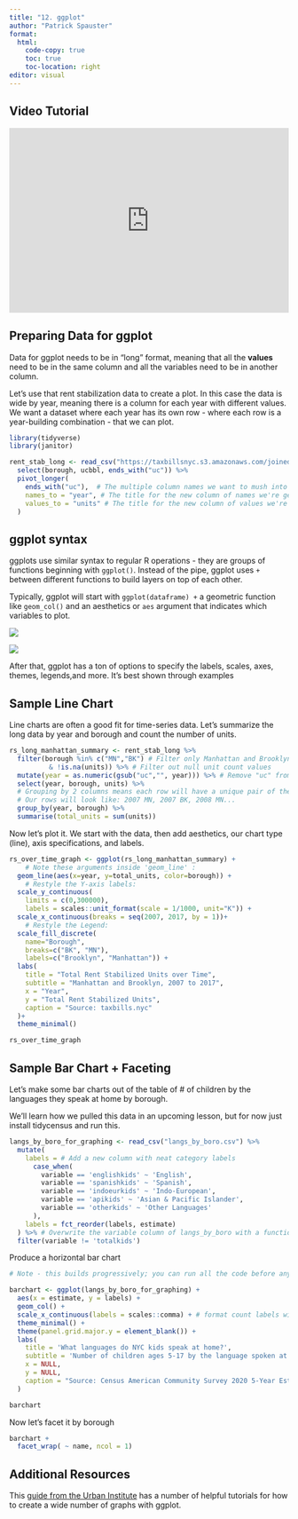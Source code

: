 ```yaml
---
title: "12. ggplot"
author: "Patrick Spauster"
format:
  html:
    code-copy: true
    toc: true
    toc-location: right
editor: visual
---
```


## Video Tutorial

```{=html}
<div style="max-width:608px"><div style="position:relative;padding-bottom:66.118421052632%"><iframe id="kaltura_player" src="https://cdnapisec.kaltura.com/p/1674401/sp/167440100/embedIframeJs/uiconf_id/23435151/partner_id/1674401?iframeembed=true&playerId=kaltura_player&entry_id=1_1z2obv8k&flashvars[streamerType]=auto&amp;flashvars[localizationCode]=en&amp;flashvars[sideBarContainer.plugin]=true&amp;flashvars[sideBarContainer.position]=left&amp;flashvars[sideBarContainer.clickToClose]=true&amp;flashvars[chapters.plugin]=true&amp;flashvars[chapters.layout]=vertical&amp;flashvars[chapters.thumbnailRotator]=false&amp;flashvars[streamSelector.plugin]=true&amp;flashvars[EmbedPlayer.SpinnerTarget]=videoHolder&amp;flashvars[dualScreen.plugin]=true&amp;flashvars[LeadWithHLSOnFlash]=true&amp;flashvars[Kaltura.addCrossoriginToIframe]=true&amp;&wid=1_peanbvbw" width="608" height="402" allowfullscreen webkitallowfullscreen mozAllowFullScreen allow="autoplay *; fullscreen *; encrypted-media *" sandbox="allow-downloads allow-forms allow-same-origin allow-scripts allow-top-navigation allow-pointer-lock allow-popups allow-modals allow-orientation-lock allow-popups-to-escape-sandbox allow-presentation allow-top-navigation-by-user-activation" frameborder="0" title="14. ggplot" style="position:absolute;top:0;left:0;width:100%;height:100%"></iframe></div></div>
```
## Preparing Data for ggplot

Data for ggplot needs to be in "long" format, meaning that all the **values** need to be in the same column and all the variables need to be in another column.

Let's use that rent stabilization data to create a plot. In this case the data is wide by year, meaning there is a column for each year with different values. We want a dataset where each year has its own row - where each row is a year-building combination - that we can plot.

```r
library(tidyverse)
library(janitor)

rent_stab_long <- read_csv("https://taxbillsnyc.s3.amazonaws.com/joined.csv") %>% 
  select(borough, ucbbl, ends_with("uc")) %>% 
  pivot_longer(
    ends_with("uc"),  # The multiple column names we want to mush into one column
    names_to = "year", # The title for the new column of names we're generating
    values_to = "units" # The title for the new column of values we're generating
  )
```

## ggplot syntax

ggplots use similar syntax to regular R operations - they are groups of functions beginning with `ggplot()`. Instead of the pipe, ggplot uses `+` between different functions to build layers on top of each other.

Typically, ggplot will start with `ggplot(dataframe) +` a geometric function like `geom_col()` and an aesthetics or `aes` argument that indicates which variables to plot.

![](images/ggcheatsheet1.jpeg)

![](images/ggcheatsheet2.jpeg)

After that, ggplot has a ton of options to specify the labels, scales, axes, themes, legends,and more. It's best shown through examples

## Sample Line Chart

Line charts are often a good fit for time-series data. Let's summarize the long data by year and borough and count the number of units.

```r

rs_long_manhattan_summary <- rent_stab_long %>% 
  filter(borough %in% c("MN","BK") # Filter only Manhattan and Brooklyn values
          & !is.na(units)) %>% # Filter out null unit count values
  mutate(year = as.numeric(gsub("uc","", year))) %>% # Remove "uc" from year values
  select(year, borough, units) %>% 
  # Grouping by 2 columns means each row will have a unique pair of the two columns' values.
  # Our rows will look like: 2007 MN, 2007 BK, 2008 MN... 
  group_by(year, borough) %>% 
  summarise(total_units = sum(units))

```

Now let's plot it. We start with the data, then add aesthetics, our chart type (line), axis specifications, and labels.

```r
rs_over_time_graph <- ggplot(rs_long_manhattan_summary) +
    # Note these arguments inside 'geom_line' :
  geom_line(aes(x=year, y=total_units, color=borough)) +
    # Restyle the Y-axis labels: 
  scale_y_continuous(
    limits = c(0,300000),
    labels = scales::unit_format(scale = 1/1000, unit="K")) +
  scale_x_continuous(breaks = seq(2007, 2017, by = 1))+
    # Restyle the Legend: 
  scale_fill_discrete(
    name="Borough",
    breaks=c("BK", "MN"),
    labels=c("Brooklyn", "Manhattan")) +
  labs(
    title = "Total Rent Stabilized Units over Time",
    subtitle = "Manhattan and Brooklyn, 2007 to 2017",
    x = "Year",
    y = "Total Rent Stabilized Units",
    caption = "Source: taxbills.nyc"
  )+
  theme_minimal()

rs_over_time_graph
```

## Sample Bar Chart + Faceting

Let's make some bar charts out of the table of \# of children by the languages they speak at home by borough.

We'll learn how we pulled this data in an upcoming lesson, but for now just install tidycensus and run this.

```r

langs_by_boro_for_graphing <- read_csv("langs_by_boro.csv") %>%
  mutate(
    labels = # Add a new column with neat category labels
      case_when(
        variable == 'englishkids' ~ 'English',
        variable == 'spanishkids' ~ 'Spanish',
        variable == 'indoeurkids' ~ 'Indo-European',
        variable == 'apikids' ~ 'Asian & Pacific Islander',
        variable == 'otherkids' ~ 'Other Languages'
      ),
    labels = fct_reorder(labels, estimate)
  ) %>% # Overwrite the variable column of langs_by_boro with a function that tells R to order the variable column by the estimate column when it gets plotted (like a sort). If I wanted it ordered in the other direction I would put estimate inside of desc().
  filter(variable != 'totalkids')
```

Produce a horizontal bar chart

```r
# Note - this builds progressively; you can run all the code before any + sign as a step toward the final result.

barchart <- ggplot(langs_by_boro_for_graphing) +
  aes(x = estimate, y = labels) +
  geom_col() +
  scale_x_continuous(labels = scales::comma) + # format count labels with commas and thousands
  theme_minimal() +
  theme(panel.grid.major.y = element_blank()) +
  labs(
    title = 'What languages do NYC kids speak at home?',
    subtitle = 'Number of children ages 5-17 by the language spoken at home',
    x = NULL,
    y = NULL,
    caption = "Source: Census American Community Survey 2020 5-Year Estimates, Table B16007"
  )

barchart
```

Now let's facet it by borough

```r
barchart +
  facet_wrap( ~ name, ncol = 1)
```

## Additional Resources

This [guide from the Urban Institute](https://urbaninstitute.github.io/r-at-urban/graphics-guide.html) has a number of helpful tutorials for how to create a wide number of graphs with ggplot.
